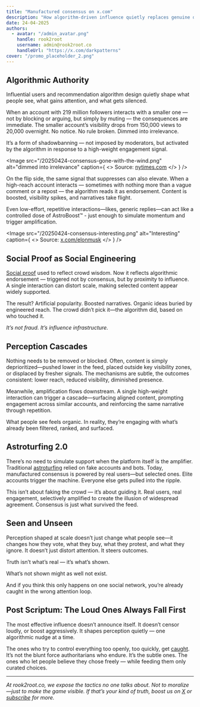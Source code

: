 ```yaml
---
title: "Manufactured consensus on x.com"
description: "How algorithm-driven influence quietly replaces genuine discourse with engineered popularity—no fake users, no overt propaganda."
date: 24-04-2025
authors:
  - avatar: "/admin_avatar.png"
    handle: rook2root
    username: admin@rook2root.co
    handleUrl: "https://x.com/darkpatterns"
cover: "/promo_placeholder_2.png"
---
```


## Algorithmic Authority

Influential users and recommendation algorithm design quietly shape what people see, what gains attention, and what gets silenced.


When an account with 219 million followers interacts with a smaller one — not by blocking or arguing, but simply by muting — the consequences are immediate. The smaller account’s visibility drops from 150,000 views to 20,000 overnight. No notice. No rule broken. Dimmed into irrelevance.


It’s a form of shadowbanning — not imposed by moderators, but activated by the algorithm in response to a high-weight engagement signal.


<Image
  src="/20250424-consensus-gone-with-the-wind.png"
  alt="dimmed into irrelevance"
  caption={
    <>
      Source: <a href="https://www.nytimes.com/interactive/2025/04/23/business/elon-musk-x-suppression-laura-loomer.html" target="_blank" rel="noopener noreferrer">nytimes.com</a>
    </>
  }
/>


On the flip side, the same signal that suppresses can also elevate. When a high-reach account interacts — sometimes with nothing more than a vague comment or a repost — the algorithm reads it as endorsement. Content is boosted, visibility spikes, and narratives take flight.


Even low-effort, repetitive interactions—likes, generic replies—can act like a controlled dose of AstroBoost™ - just enough to simulate momentum and trigger amplification.

<Image
  src="/20250424-consensus-interesting.png"
  alt="Interesting"
  caption={
    <>
      Source: <a href="https://x.com/elonmusk" target="_blank" rel="noopener noreferrer">x.com/elonmusk</a>
    </>
  }
/>


## Social Proof as Social Engineering


[Social proof](/library/user-influence-and-retention-engineering/perception-management-and-influence/social-proof-manipulation) used to reflect crowd wisdom. Now it reflects algorithmic endorsement — triggered not by consensus, but by proximity to influence. A single interaction can distort scale, making selected content appear widely supported.


The result? Artificial popularity. Boosted narratives. Organic ideas buried by engineered reach. The crowd didn’t pick it—the algorithm did, based on who touched it.


*It’s not fraud. It’s influence infrastructure.*


## Perception Cascades


Nothing needs to be removed or blocked. Often, content is simply deprioritized—pushed lower in the feed, placed outside key visibility zones, or displaced by fresher signals. The mechanisms are subtle, the outcomes consistent: lower reach, reduced visibility, diminished presence.


Meanwhile, amplification flows downstream. A single high-weight interaction can trigger a cascade—surfacing aligned content, prompting engagement across similar accounts, and reinforcing the same narrative through repetition.


What people see feels organic. In reality, they’re engaging with what’s already been filtered, ranked, and surfaced.


## Astroturfing 2.0


There’s no need to simulate support when the platform itself is the amplifier. Traditional [astroturfing](/library/user-influence-and-retention-engineering/perception-management-and-influence/astroturfing) relied on fake accounts and bots. Today, manufactured consensus is powered by real users—but selected ones. Elite accounts trigger the machine. Everyone else gets pulled into the ripple.


This isn’t about faking the crowd — it’s about guiding it. Real users, real engagement, selectively amplified to create the illusion of widespread agreement. Consensus is just what survived the feed.


## Seen and Unseen


Perception shaped at scale doesn’t just change what people see—it changes how they vote, what they buy, what they protest, and what they ignore. It doesn’t just distort attention. It steers outcomes.


Truth isn’t what’s real — it’s what’s shown.


What’s not shown might as well not exist.


And if you think this only happens on one social network, you’re already caught in the wrong attention loop.


## Post Scriptum: The Loud Ones Always Fall First


The most effective influence doesn’t announce itself. It doesn’t censor loudly, or boost aggressively. It shapes perception quietly — one algorithmic nudge at a time.


The ones who try to control everything too openly, too quickly, get [caught](https://digital-strategy.ec.europa.eu/en/news/commission-addresses-additional-investigatory-measures-x-ongoing-proceedings-under-digital-services/).
It’s not the blunt force authoritarians who endure. It’s the subtle ones. The ones who let people believe they chose freely — while feeding them only curated choices.

-----

*At rook2root.co, we expose the tactics no one talks about. Not to moralize—just to make the game visible. If that’s your kind of truth, boost us on [X](https://twitter.com/intent/tweet?url=https://rook2root.co/articles/20250424-manufacturing-consensus-on-x) or [subscribe](https://rook2root.beehiiv.com/subscribe) for more.*
